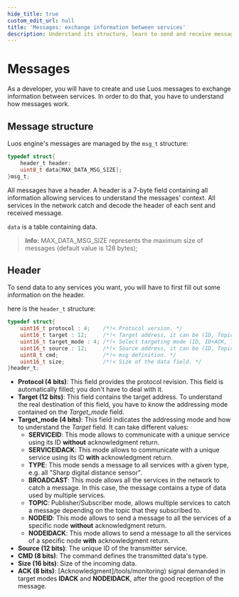 ```yaml
---
hide_title: true
custom_edit_url: null
title: 'Messages: exchange information between services'
description: Understand its structure, learn to send and receive messages, commands, the object dictionary and advanced messages.
---
```



# Messages

As a developer, you will have to create and use Luos messages to exchange information between <Tooltip def={customFields.service_def}>services</Tooltip>. In order to do that, you have to understand how messages work.

## Message structure

Luos engine's messages are managed by the `msg_t` structure:

```c
typedef struct{
    header_t header;
    uint8_t data[MAX_DATA_MSG_SIZE];
}msg_t;
```

All messages have a header. A header is a 7-byte field containing all information allowing services to understand the messages' context. All services in the network catch and decode the header of each sent and received message.

`data` is a table containing data.

> **Info:** MAX_DATA_MSG_SIZE represents the maximum size of messages (default value is 128 bytes);

## Header

To send data to any services you want, you will have to first fill out some information on the header.

here is the `header_t` structure:

```c
typedef struct{
    uint16_t protocol : 4;    /*!< Protocol version. */
    uint16_t target : 12;     /*!< Target address, it can be (ID, Topic,Broadcast, Type). */
    uint16_t target_mode : 4; /*!< Select targeting mode (ID, ID+ACK, Topic, Broadcast, Type). */
    uint16_t source : 12;     /*!< Source address, it can be (ID, Topic, Broadcast, Type). */
    uint8_t cmd;              /*!< msg definition. */
    uint16_t size;            /*!< Size of the data field. */
}header_t;
```

- **Protocol (4 bits)**: This field provides the protocol revision. This field is automatically filled; you don't have to deal with it.
- **Target (12 bits)**: This field contains the target address. To understand the real destination of this field, you have to know the addressing mode contained on the _Target_mode_ field.
- **Target_mode (4 bits)**: This field indicates the addressing mode and how to understand the _Target_ field. It can take different values:
  - **SERVICEID**: This mode allows to communicate with a unique service using its ID **without** acknowledgment return.
  - **SERVICEIDACK**: This mode allows to communicate with a unique service using its ID **with** acknowledgment return.
  - **TYPE**: This mode sends a message to all services with a given type, e.g. all "Sharp digital distance sensor".
  - **BROADCAST**: This mode allows all the services in the network to catch a message. In this case, the message contains a type of data used by multiple services.
  - **TOPIC**: Publisher/Subscriber mode, allows multiple services to catch a message depending on the topic that they subscribed to.
  - **NODEID**: This mode allows to send a message to all the services of a specific node **without** acknowledgment return.
  - **NODEIDACK**: This mode allows to send a message to all the services of a specific node **with** acknowledgment return.
- **Source (12 bits)**: The unique ID of the transmitter service.
- **CMD (8 bits)**: The command defines the transmitted data's type.
- **Size (16 bits)**: Size of the incoming data.
- **ACK (8 bits)**: [Acknowledgment]/tools/monitoring) signal demanded in target modes **IDACK** and **NODEIDACK**, after the good reception of the message.
